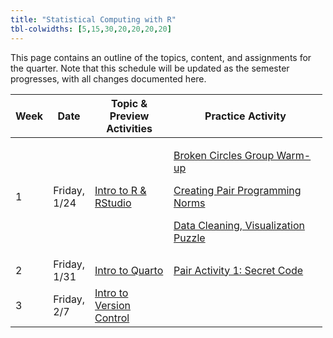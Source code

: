 ---
title: "Statistical Computing with R"
tbl-colwidths: [5,15,30,20,20,20,20]
---

This page contains an outline of the topics, content, and assignments for the quarter. Note that this schedule will be updated as the semester progresses, with all changes documented here.

<!-- TODO: Switch to spreadsheet for content (like Mine and Maria do) -->

+---------+--------------+--------------------------------------------------------------+-----------------------------------------------------------------------------------------------------------------------------------+
| Week    | Date         | Topic & Preview Activities                                   | Practice Activity                                                                                                                 |
+=========+==============+==============================================================+===================================================================================================================================+
| 1       | Friday, 1/24 | [Intro to R & RStudio](weeks/week-1-r-rstudio.qmd)           | [Broken Circles Group Warm-up](group-activities/week-1/broken-circles.qmd "Broken Circles Group Warm-up")                         |
|         |              |                                                              |                                                                                                                                   |
|         |              |                                                              | [Creating Pair Programming Norms](/group-activities/pair-programming-norms.qmd "Creating Pair Programming Norms")                 |
|         |              |                                                              |                                                                                                                                   |
|         |              |                                                              | [Data Cleaning, Visualization Puzzle](/group-activities/week-1/data-cleaning-viz-steps.qmd "Data Cleaning, Visualization Puzzle") |
+---------+--------------+--------------------------------------------------------------+-----------------------------------------------------------------------------------------------------------------------------------+
| 2       | Friday, 1/31 | [Intro to Quarto](weeks/week-2-quarto.qmd)                   | [Pair Activity 1: Secret Code](group-activities/week-2/pa1-base-r.qmd)                                                            |
+---------+--------------+--------------------------------------------------------------+-----------------------------------------------------------------------------------------------------------------------------------+
| 3       | Friday, 2/7  | [Intro to Version Control](weeks/week-3-version-control.qmd) |                                                                                                                                   |
+---------+--------------+--------------------------------------------------------------+-----------------------------------------------------------------------------------------------------------------------------------+
